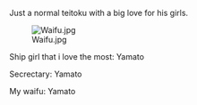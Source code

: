 Just a normal teitoku with a big love for his girls.

[[File:Waifu.jpg|thumb]]

Ship girl that i love the most: Yamato

Secrectary: Yamato

My waifu: Yamato
   